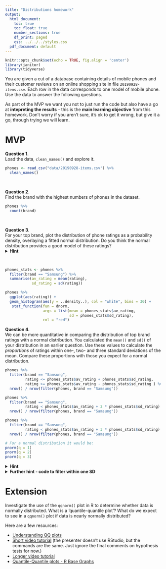 ```yaml
---
title: "Distributions homework"
output:
  html_document:
    toc: true
    toc_float: true
    number_sections: true
    df_print: paged
    css: ../../../styles.css
  pdf_document: default
---
```


```r
knitr::opts_chunk$set(echo = TRUE, fig.align = 'center')
library(janitor)
library(tidyverse)

```

You are given a cut of a database containing details of mobile phones and their customer reviews on an online shopping site in file `20190928-items.csv`. Each row in the data corresponds to one model of mobile phone. Use the data to answer the following questions.  

As part of the MVP we want you not to just run the code but also have a go at **intepreting the results** - this is the **main learning objective** from this homework. Don't worry if you aren't sure, it's ok to get it wrong, but give it a go, through trying we will learn. 

# MVP


**Question 1.**  
Load the data, `clean_names()` and explore it.
```r
phones <- read_csv("data/20190928-items.csv") %>% 
  clean_names()
```


<br>


**Question 2.**  
Find the brand with the highest numbers of phones in the dataset.
```r
phones %>% 
  count(brand)
```


<br>


**Question 3.**  
For your top brand, plot the distribution of phone ratings as a probability density, overlaying a fitted normal distribution. Do you think the normal distribution provides a good model of these ratings?<br>
<details>
<summary>**Hint**</summary>
You will need to calculate the `mean()` and `sd()` of the ratings to plot the appropriate normal distribution. Alternatively, investigate using the `fitdistr()` function in the `MASS` package]
</details>
<br>
```r
phones_stats <- phones %>% 
  filter(brand == "Samsung") %>% 
  summarise(av_rating = mean(rating),
            sd_rating = sd(rating))

phones %>% 
  ggplot(aes(rating)) +
  geom_histogram(aes(y = ..density..), col = "white", bins = 30) +
   stat_function(fun = dnorm,
                 args = list(mean = phones_stats$av_rating,
                             sd = phones_stats$sd_rating),
                 col = "red")
```


**Question 4.**  
We can be more quantitative in comparing the distribution of top brand ratings with a normal distribution. You calculated the `mean()` and `sd()` of your distribution in an earlier question. Use these values to calculate the *proportions* of ratings within one-, two- and three standard deviations of the mean. Compare these proportions with those you expect for a normal distribution.
```r
phones %>% 
  filter(brand == "Samsung",
         rating <= phones_stats$av_rating + phones_stats$sd_rating,
         rating >= phones_stats$av_rating - phones_stats$sd_rating ) %>% 
  nrow() / nrow(filter(phones, brand == "Samsung"))

phones %>% 
  filter(brand == "Samsung",
         rating < phones_stats$av_rating + 2 * phones_stats$sd_rating) %>% 
  nrow() / nrow(filter(phones, brand == "Samsung"))

phones %>% 
  filter(brand == "Samsung",
         rating < phones_stats$av_rating + 3 * phones_stats$sd_rating) %>% 
  nrow() / nrow(filter(phones, brand == "Samsung"))
```

```r
# For a normal distribution it would be:
pnorm(q = 1)
pnorm(q = 2)
pnorm(q = 3)
```


<details>
<summary>**Hint**</summary>
You can use a `filter()` to get only the ratings within one-, two- and three standard deviations of the mean, and then think about how to calculate what proportion each of these filtered sets make of the total number of ratings. You'll need to use three separate `filter()` and `summarise()` pipes to do this.
</details>

<details>
<summary>**Further hint - code to filter within one SD**</summary>
Here's the code to filter and summarise the proportion of ratings within one standard deviation of the mean.
```r
samsung_ratings %>%
  filter(rating >= samsung_stats$mean - samsung_stats$sd) %>%
  filter(rating <= samsung_stats$mean + samsung_stats$sd) %>%
  summarise(prop_within_1sd = n() / nrow(samsung_ratings))
```
</details>

# Extension

Investigate the use of the `qqnorm()` plot in R to determine whether data is normally distributed. What is a 'quantile-quantile plot'? What do we expect to see in a `qqnorm()` plot if data is nearly normally distributed?

Here are a few resources:

* [Understanding QQ plots](https://data.library.virginia.edu/understanding-q-q-plots/)
* [Short video tutorial](https://www.youtube.com/watch?v=Erze9pNIX8A) (the presenter doesn't use RStudio, but the commands are the same. Just ignore the final comments on hypothesis tests for now.)
* [Longer video tutorial](https://www.youtube.com/watch?v=smJBsZ4YQZw)
* [Quantile-Quantile plots - R Base Graphs](http://www.sthda.com/english/wiki/qq-plots-quantile-quantile-plots-r-base-graphs)

